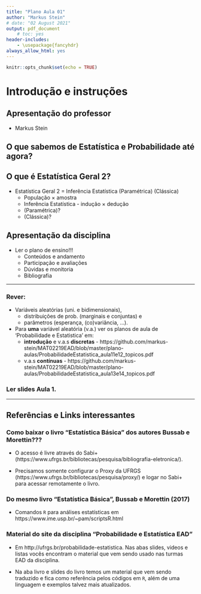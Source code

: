```yaml
---
title: "Plano Aula 01"
author: "Markus Stein"
# date: "02 August 2021"
output: pdf_document
    # toc: yes
header-includes:
    - \usepackage{fancyhdr}
always_allow_html: yes
---
```

\addtolength{\headheight}{1.0cm} 
\pagestyle{fancyplain} 
\lhead{\includegraphics[height=1.5cm]{LogoIME.png}}
\rhead{\includegraphics[height=1.5cm]{image_geral2.jpg}}
\chead{UNIVERSIDADE FEDERAL DO RIO GRANDE DO SUL \\
INSTITUTO DE MATEMÁTICA E ESTATÍSTICA \\
DEPARTAMENTO DE ESTATÍSTICA \\
\vspace{0.3cm}
MAT02215 - Estatística Geral 2 - 2024/2
}
\renewcommand{\headrulewidth}{0pt} 


```r
knitr::opts_chunk$set(echo = TRUE)
```

# Introdução e instruções
## Apresentação do professor  
* Markus Stein

<!-- \vspace{0.5cm} -->

## O que sabemos de Estatística e Probabilidade até agora?  

<!-- C\vspace{0.5cm} -->

## O que é Estatística Geral 2?  
* Estatística Geral 2 = Inferência Estatística (Paramétrica) (Clássica)
	+ População $\times$ amostra
	+ Inferência Estatística - indução $\times$ dedução
	+ (Paramétrica)?
	+ (Clássica)?

<!-- \vspace{0.5cm} -->

## Apresentação da disciplina  
* Ler o plano de ensino!!!  
  + Conteúdos e andamento
  + Participação e avaliações
  + Dúvidas e monitoria
  + Bibliografia
  
<!-- \vspace{0.5cm} -->

***
### Rever: 
* Variáveis aleatórias (uni. e bidimensionais),  
    + distribuições de prob. (marginais e conjuntas) e   
    + parâmetros (esperança, (co)variância, ...).  
* Para **uma** variável aleatória (v.a.) ver os planos de aula de 'Probabilidade e Estatistica' em:  
    + **introdução** e v.a.s **discretas** - https://github.com/markus-stein/MAT02219EAD/blob/master/plano-aulas/ProbabilidadeEstatistica_aula11e12_topicos.pdf  
    + v.a.s **contínuas** - https://github.com/markus-stein/MAT02219EAD/blob/master/plano-aulas/ProbabilidadeEstatistica_aula13e14_topicos.pdf

### Ler slides Aula 1.
***


## Referências e Links interessantes

### Como baixar o livro "Estatística Básica" dos autores **Bussab e Morettin**???

* O acesso é livre através do Sabi+ (https://www.ufrgs.br/bibliotecas/pesquisa/bibliografia-eletronica/). 

* Precisamos somente configurar o Proxy da UFRGS (https://www.ufrgs.br/bibliotecas/pesquisa/proxy/) e logar no Sabi+ para acessar remotamente o livro.

### Do mesmo livro "Estatística Básica", Bussab e Morettin (2017)

* Comandos `R` para análises estatísticas em https://www.ime.usp.br/~pam/scriptsR.html


### Material do site da disciplina "Probabilidade e Estatística EAD"

* Em http://ufrgs.br/probabilidade-estatistica. Nas abas slides, videos e listas vocês encontram o material que vem sendo usado nas turmas EAD da disciplina. 

* Na aba livro e slides do livro temos um material que vem sendo traduzido e fica como referência pelos códigos em `R`, além de uma linguagem e exemplos talvez mais atualizados.
